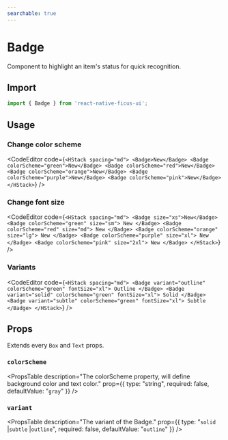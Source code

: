 ```yaml
---
searchable: true
---
```




# Badge

Component to highlight an item's status for quick recognition.

## Import

```js
import { Badge } from 'react-native-ficus-ui';
```

## Usage

### Change color scheme

<CodeEditor code={`<HStack spacing="md">
  <Badge>New</Badge>
  <Badge colorScheme="green">New</Badge>
  <Badge colorScheme="red">New</Badge>
  <Badge colorScheme="orange">New</Badge>
  <Badge colorScheme="purple">New</Badge>
  <Badge colorScheme="pink">New</Badge>
</HStack>`} />

### Change font size

<CodeEditor code={`<HStack spacing="md">
  <Badge size="xs">New</Badge>
  <Badge colorScheme="green" size="sm">
    New
  </Badge>
  <Badge colorScheme="red" size="md">
    New
  </Badge>
  <Badge colorScheme="orange" size="lg">
    New
  </Badge>
  <Badge colorScheme="purple" size="xl">
    New
  </Badge>
  <Badge colorScheme="pink" size="2xl">
    New
  </Badge>
</HStack>`}
/>

### Variants

<CodeEditor code={`<HStack spacing="md">
  <Badge variant="outline" colorScheme="green" fontSize="xl">
    Outline
  </Badge>
  <Badge variant="solid" colorScheme="green" fontSize="xl">
    Solid
  </Badge>
  <Badge variant="subtle" colorScheme="green" fontSize="xl">
    Subtle
  </Badge>
</HStack>`} />

## Props

Extends every `Box` and `Text` props.

### `colorScheme`
<PropsTable
  description="The colorScheme property, will define background color and text color."
  prop={{ type: "string", required: false, defaultValue: "`gray`" }}
/>

### `variant`
<PropsTable
  description="The variant of the Badge."
  prop={{ type: "`solid` |`subtle` |`outline`", required: false, defaultValue: "`outline`" }}
/>

